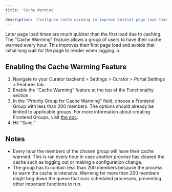 ```yaml
---
title: 'Cache Warming'
description: 'Configure cache warming to improve initial page load times for designated user groups through automated cache preloading.'
---
```


Later page load times are much quicker than the first load due to caching. The "Cache Warming" feature allows
a group of users to have their cache warmed every hour. This improves their first page load and avoids that
initial long wait for the page to render when logging in.

## Enabling the Cache Warming Feature

1. Navigate to your Curator backend > Settings > Curator > Portal Settings > Features tab.
2. Enable the “Cache Warming” feature at the top of the Functionality section.
3. In the "Priority Group for Cache Warming" field, choose a Frontend Group with less than 200 members. The
options should already be limited to applicable groups. For more information about creating Frontend Groups,
visit [the doc](https://curator.interworks.com/page/kb/users-groupsuser-management/users-and-groups-overview/1212).
4. Hit "Save."

## Notes

- Every hour the members of the chosen group will have their cache warmed. This is ran every hour in case
another process has cleared the cache such as logging out or making a configuration change.
- The group has to contain less than 200 members because the process to warm the cache is intensive. Warming
for more than 200 members might bog down the queue that runs scheduled processes, preventing other important
functions to run.
